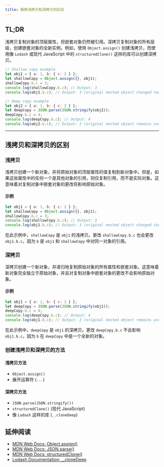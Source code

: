 ```yaml
---
title: 解释浅拷贝和深拷贝的区别
---
```


## TL;DR

浅拷贝复制对象的顶层属性，但嵌套对象仍然被引用。深拷贝复制对象的所有层级，创建嵌套对象的全新实例。例如，使用 `Object.assign()` 创建浅拷贝，而使用像 `Lodash` 或现代 JavaScript 中的 `structuredClone()` 这样的库可以创建深拷贝。

```js live
// Shallow copy example
let obj1 = { a: 1, b: { c: 2 } };
let shallowCopy = Object.assign({}, obj1);
shallowCopy.b.c = 3;
console.log(shallowCopy.b.c); // Output: 3
console.log(obj1.b.c); // Output: 3 (original nested object changed too!)

// Deep copy example
let obj2 = { a: 1, b: { c: 2 } };
let deepCopy = JSON.parse(JSON.stringify(obj2));
deepCopy.b.c = 4;
console.log(deepCopy.b.c); // Output: 4
console.log(obj2.b.c); // Output: 2 (original nested object remains unchanged)
```

***

## 浅拷贝和深拷贝的区别

### 浅拷贝

浅拷贝创建一个新对象，并将原始对象的顶层属性的值复制到新对象中。但是，如果这些属性中的任何一个是其他对象的引用，则仅复制引用，而不是实际对象。这意味着对复制对象中嵌套对象的更改将影响原始对象。

#### 示例

```js live
let obj1 = { a: 1, b: { c: 2 } };
let shallowCopy = Object.assign({}, obj1);
shallowCopy.b.c = 3;
console.log(shallowCopy.b.c); // Output: 3
console.log(obj1.b.c); // Output: 3 (original nested object changed too!)
```

在此示例中，`shallowCopy` 是 `obj1` 的浅拷贝。更改 `shallowCopy.b.c` 也会更改 `obj1.b.c`，因为 `b` 是 `obj1` 和 `shallowCopy` 中对同一对象的引用。

### 深拷贝

深拷贝创建一个新对象，并递归地复制原始对象的所有属性和嵌套对象。这意味着新对象完全独立于原始对象，并且对复制对象中嵌套对象的更改不会影响原始对象。

#### 示例

```js live
let obj1 = { a: 1, b: { c: 2 } };
let deepCopy = JSON.parse(JSON.stringify(obj1));
deepCopy.b.c = 4;
console.log(deepCopy.b.c); // Output: 4
console.log(obj1.b.c); // Output: 2 (original nested object remains unchanged)
```

在此示例中，`deepCopy` 是 `obj1` 的深拷贝。更改 `deepCopy.b.c` 不会影响 `obj1.b.c`，因为 `b` 在 `deepCopy` 中是一个全新的对象。

### 创建浅拷贝和深拷贝的方法

#### 浅拷贝方法

* `Object.assign()`
* 展开运算符 (`...`)

#### 深拷贝方法

* `JSON.parse(JSON.stringify())`
* `structuredClone()` (现代 JavaScript)
* 像 `Lodash` 这样的库 (`_.cloneDeep`)

## 延伸阅读

* [MDN Web Docs: Object.assign()](https://developer.mozilla.org/en-US/docs/Web/JavaScript/Reference/Global_Objects/Object/assign)
* [MDN Web Docs: JSON.parse()](https://developer.mozilla.org/en-US/docs/Web/JavaScript/Reference/Global_Objects/JSON/parse)
* [MDN Web Docs: structuredClone()](https://developer.mozilla.org/en-US/docs/Web/API/structuredClone)
* [Lodash Documentation: \_.cloneDeep](https://lodash.com/docs/4.17.15#cloneDeep)
